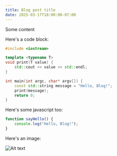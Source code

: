 ```yaml
---
title: Blog post title
date: 2025-03-17T18:00:00-07:00
---
```


Some content

Here's a code block:

```c++
#include <iostream>

template <typename T>
void print(T value) {
    std::cout << value << std::endl;
}

int main(int argc, char* argv[]) {
	const std::string message = "Hello, Blog!";
    print(message);
    return 0;
}
```

Here's some javascript too:

```javascript
function sayHello() {
	console.log("Hello, Blog!");
}
```

Here's an image:

![Alt text](/test/screenshot.png)

